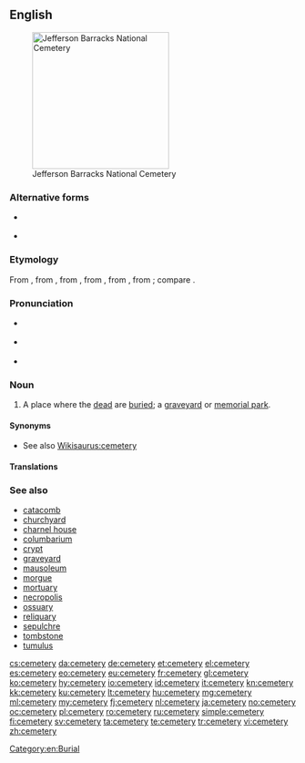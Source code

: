 ==English==
{{wikipedia}}
[[Image:Jefferson Barracks National Cemetery.JPG|thumb|240px|Jefferson Barracks National Cemetery]]

===Alternative forms===
* {{l/en|cœmeterium}} {{qualifier|history}}
* {{l/en|cœmetery}} {{qualifier|archaic}}

===Etymology===
From {{etyl|enm|en}} {{term|cimiterie|lang=enm}}, from {{etyl|fro|en}} {{term|cimitiere|lang=fro}}, from {{etyl|ML.|en}} {{m|la|cimitērium}}, from {{etyl|LL.|en}} {{m|la|coemētērium}}, from {{etyl|grc|en}} {{term|κοιμητήριον|sc=polytonic|lang=grc|tr=koimētērion}}, from {{term|κοιμάω|sc=polytonic|tr=koimaō||I put to sleep|lang=grc}}; compare {{term|cœmeterium|lang=en}}.

===Pronunciation===
* {{a|UK}} {{IPA|/ˈsɛ.məˌtɹi/|lang=en}}
* {{a|US}} {{IPA|/ˈsɛ.məˌtɛ.ɹi/|lang=en}}
* {{audio|En-us-cemetery.ogg|Audio (US)|lang=en}}

===Noun===
{{en-noun|cemeteries}}

# A place where the [[dead]] are [[buried]]; a [[graveyard]] or [[memorial park]].

====Synonyms====
* See also [[Wikisaurus:cemetery]]

====Translations====
{{trans-see|a place where the dead are buried|graveyard}}

===See also===
* [[catacomb]]
* [[churchyard]]
* [[charnel house]]
* [[columbarium]]
* [[crypt]]
* [[graveyard]]
* [[mausoleum]]
* [[morgue]]
* [[mortuary]]
* [[necropolis]]
* [[ossuary]]
* [[reliquary]]
* [[sepulchre]]
* [[tombstone]]
* [[tumulus]]

[[Category:en:Burial]]

[[cs:cemetery]]
[[da:cemetery]]
[[de:cemetery]]
[[et:cemetery]]
[[el:cemetery]]
[[es:cemetery]]
[[eo:cemetery]]
[[eu:cemetery]]
[[fr:cemetery]]
[[gl:cemetery]]
[[ko:cemetery]]
[[hy:cemetery]]
[[io:cemetery]]
[[id:cemetery]]
[[it:cemetery]]
[[kn:cemetery]]
[[kk:cemetery]]
[[ku:cemetery]]
[[lt:cemetery]]
[[hu:cemetery]]
[[mg:cemetery]]
[[ml:cemetery]]
[[my:cemetery]]
[[fj:cemetery]]
[[nl:cemetery]]
[[ja:cemetery]]
[[no:cemetery]]
[[oc:cemetery]]
[[pl:cemetery]]
[[ro:cemetery]]
[[ru:cemetery]]
[[simple:cemetery]]
[[fi:cemetery]]
[[sv:cemetery]]
[[ta:cemetery]]
[[te:cemetery]]
[[tr:cemetery]]
[[vi:cemetery]]
[[zh:cemetery]]